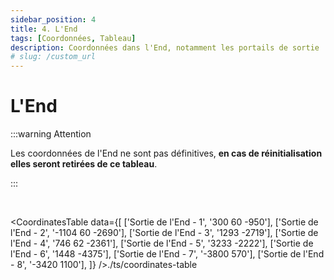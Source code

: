 ```yaml
---
sidebar_position: 4
title: 4. L'End
tags: [Coordonnées, Tableau]
description: Coordonnées dans l'End, notamment les portails de sortie
# slug: /custom_url
---
```



# L'End

:::warning Attention

Les coordonnées de l'End ne sont pas définitives, **en cas de réinitialisation elles seront retirées de ce tableau**.

:::

<br/>

<CoordinatesTable 
  data={[
    ['Sortie de l\'End - 1', '300 60 -950'],
    ['Sortie de l\'End - 2', '-1104 60 -2690'],
    ['Sortie de l\'End - 3', '1293 -2719'],
    ['Sortie de l\'End - 4', '746 62 -2361'],
    ['Sortie de l\'End - 5', '3233 -2222'],
    ['Sortie de l\'End - 6', '1448 -4375'],
    ['Sortie de l\'End - 7', '-3800 570'],
    ['Sortie de l\'End - 8', '-3420 1100'],
  ]}
/>./ts/coordinates-table